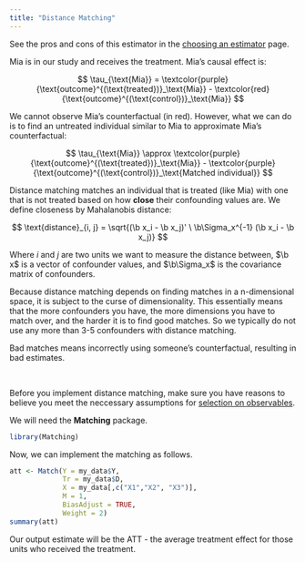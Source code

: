 ```yaml
---
title: "Distance Matching"
---
```


::: small
See the pros and cons of this estimator in the [choosing an estimator](soochoose.qmd) page.
:::

Mia is in our study and receives the treatment. Mia's causal effect is:

$$
\tau_{\text{Mia}} = \textcolor{purple}{\text{outcome}^{(\text{treated})}_\text{Mia}} - \textcolor{red}{\text{outcome}^{(\text{control})}_\text{Mia}}
$$

We cannot observe Mia's counterfactual (in red). However, what we can do is to find an untreated individual similar to Mia to approximate Mia's counterfactual:

$$
\tau_{\text{Mia}} \approx \textcolor{purple}{\text{outcome}^{(\text{treated})}_\text{Mia}} - \textcolor{purple}{\text{outcome}^{(\text{control})}_\text{Matched individual}} 
$$

Distance matching matches an individual that is treated (like Mia) with one that is not treated based on how **close** their confounding values are. We define closeness by Mahalanobis distance:

$$
\text{distance}_{i, j} = \sqrt{(\b x_i - \b x_j)' \ \b\Sigma_x^{-1} (\b x_i - \b x_j)}
$$

::: small
Where $i$ and $j$ are two units we want to measure the distance between, $\b x$ is a vector of confounder values, and $\b\Sigma_x$ is the covariance matrix of confounders.
:::

Because distance matching depends on finding matches in a n-dimensional space, it is subject to the curse of dimensionality. This essentially means that the more confounders you have, the more dimensions you have to match over, and the harder it is to find good matches. So we typically do not use any more than 3-5 confounders with distance matching.

::: small
Bad matches means incorrectly using someone's counterfactual, resulting in bad estimates.
:::

<br />

Before you implement distance matching, make sure you have reasons to believe you meet the neccessary assumptions for [selection on observables](soo.qmd).

We will need the **Matching** package.

```r
library(Matching)
```

Now, we can implement the matching as follows.

```r
att <- Match(Y = my_data$Y,
             Tr = my_data$D,
             X = my_data[,c("X1","X2", "X3")],
             M = 1,
             BiasAdjust = TRUE,
             Weight = 2)
summary(att)
```

Our output estimate will be the ATT - the average treatment effect for those units who received the treatment.
